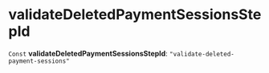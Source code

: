 
# validateDeletedPaymentSessionsStepId

 `Const` **validateDeletedPaymentSessionsStepId**: `"validate-deleted-payment-sessions"`
